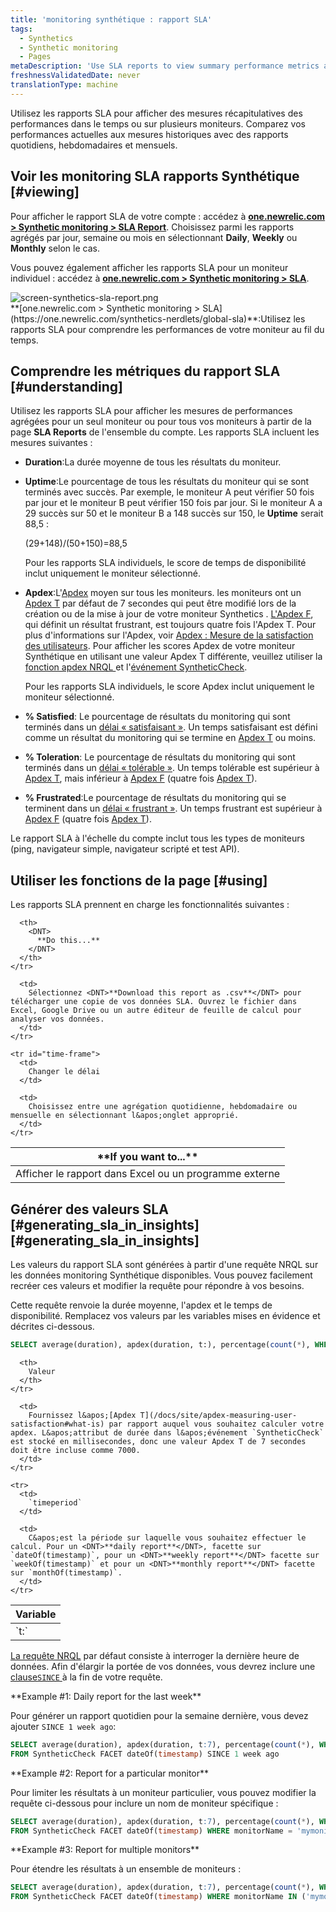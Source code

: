 ```yaml
---
title: 'monitoring synthétique : rapport SLA'
tags:
  - Synthetics
  - Synthetic monitoring
  - Pages
metaDescription: 'Use SLA reports to view summary performance metrics across all your monitors, and to compare your current performance to historical metrics.'
freshnessValidatedDate: never
translationType: machine
---
```


Utilisez les rapports SLA pour afficher des mesures récapitulatives des performances dans le temps ou sur plusieurs moniteurs. Comparez vos performances actuelles aux mesures historiques avec des rapports quotidiens, hebdomadaires et mensuels.

## Voir les monitoring SLA rapports Synthétique [#viewing]

Pour afficher le rapport SLA de votre compte : accédez à <DNT>**[one.newrelic.com &gt; Synthetic monitoring &gt; SLA Report](https://one.newrelic.com/synthetics-nerdlets/global-sla)**</DNT>. Choisissez parmi les rapports agrégés par jour, semaine ou mois en sélectionnant <DNT>**Daily**</DNT>, <DNT>**Weekly**</DNT> ou <DNT>**Monthly**</DNT> selon le cas.

Vous pouvez également afficher les rapports SLA pour un moniteur individuel : accédez à <DNT>**[one.newrelic.com &gt; Synthetic monitoring &gt; SLA](https://one.newrelic.com/synthetics-nerdlets/global-sla)**</DNT>.

<img title="screen-synthetics-sla-report.png" alt="screen-synthetics-sla-report.png" src="/images/synthetic_screenshot-full_SLA-report.webp" />

<figcaption>
  <DNT>**[one.newrelic.com &gt; Synthetic monitoring &gt; SLA](https://one.newrelic.com/synthetics-nerdlets/global-sla)**</DNT>:Utilisez les rapports SLA pour comprendre les performances de votre moniteur au fil du temps.
</figcaption>

## Comprendre les métriques du rapport SLA [#understanding]

Utilisez les rapports SLA pour afficher les mesures de performances agrégées pour un seul moniteur ou pour tous vos moniteurs à partir de la page <DNT>**SLA Reports**</DNT> de l&apos;ensemble du compte. Les rapports SLA incluent les mesures suivantes :

* <DNT>**Duration**</DNT>:La durée moyenne de tous les résultats du moniteur.

* <DNT>**Uptime**</DNT>:Le pourcentage de tous les résultats du moniteur qui se sont terminés avec succès. Par exemple, le moniteur A peut vérifier 50 fois par jour et le moniteur B peut vérifier 150 fois par jour. Si le moniteur A a 29 succès sur 50 et le moniteur B a 148 succès sur 150, le <DNT>**Uptime**</DNT> serait 88,5 :

  (29+148)/(50+150)=88,5

  Pour les rapports SLA individuels, le score de temps de disponibilité inclut uniquement le moniteur sélectionné.

* <DNT>**Apdex**</DNT>:L&apos;[Apdex](/docs/apm/new-relic-apm/apdex/apdex-measuring-user-satisfaction) moyen sur tous les moniteurs. les moniteurs ont un [Apdex T](/docs/apm/new-relic-apm/getting-started/glossary#apdex_t) par défaut de 7 secondes qui peut être modifié lors de la création ou de la mise à jour de votre moniteur Synthetics . [L&apos;Apdex F](/docs/apm/new-relic-apm/getting-started/glossary#apdex_f), qui définit un résultat frustrant, est toujours quatre fois l&apos;Apdex T. Pour plus d&apos;informations sur l&apos;Apdex, voir [Apdex : Mesure de la satisfaction des utilisateurs](/docs/apm/new-relic-apm/apdex/apdex-measuring-user-satisfaction). Pour afficher les scores Apdex de votre moniteur Synthétique en utilisant une valeur Apdex T différente, veuillez utiliser la [fonction apdex NRQL ](/docs/query-your-data/nrql-new-relic-query-language/get-started/nrql-syntax-clauses-functions/#func-apdex)et l&apos;[événement SyntheticCheck](/attribute-dictionary/?event=SyntheticCheck).

  Pour les rapports SLA individuels, le score Apdex inclut uniquement le moniteur sélectionné.

* <DNT>**% Satisfied**</DNT>: Le pourcentage de résultats du monitoring qui sont terminés dans un [délai « satisfaisant »](/docs/apm/new-relic-apm/apdex/apdex-measuring-user-satisfaction#bullet-satisfied). Un temps satisfaisant est défini comme un résultat du monitoring qui se termine en [Apdex T](/docs/apm/new-relic-apm/getting-started/glossary#apdex_t) ou moins.

* <DNT>**% Toleration**</DNT>: Le pourcentage de résultats du monitoring qui sont terminés dans un [délai « tolérable »](/docs/apm/new-relic-apm/apdex/apdex-measuring-user-satisfaction#bullet-tolerating). Un temps tolérable est supérieur à [Apdex T](/docs/apm/new-relic-apm/getting-started/glossary#apdex_t), mais inférieur à [Apdex F](/docs/apm/new-relic-apm/getting-started/glossary#apdex_f) (quatre fois [Apdex T](/docs/apm/new-relic-apm/getting-started/glossary#apdex_t)).

* <DNT>**% Frustrated**</DNT>:Le pourcentage de résultats du monitoring qui se terminent dans un [délai « frustrant »](/docs/apm/new-relic-apm/apdex/apdex-measuring-user-satisfaction#bullet-tolerating). Un temps frustrant est supérieur à [Apdex F](/docs/apm/new-relic-apm/getting-started/glossary#apdex_f) (quatre fois [Apdex T](/docs/apm/new-relic-apm/getting-started/glossary#apdex_t)).

Le rapport SLA à l&apos;échelle du compte inclut tous les types de moniteurs (ping, navigateur simple, navigateur scripté et test API).

## Utiliser les fonctions de la page [#using]

Les rapports SLA prennent en charge les fonctionnalités suivantes :

<table>
  <thead>
    <tr>
      <th width={200}>
        <DNT>
          **If you want to...**
        </DNT>
      </th>

      <th>
        <DNT>
          **Do this...**
        </DNT>
      </th>
    </tr>
  </thead>

  <tbody>
    <tr id="download-report">
      <td>
        Afficher le rapport dans Excel ou un programme externe
      </td>

      <td>
        Sélectionnez <DNT>**Download this report as .csv**</DNT> pour télécharger une copie de vos données SLA. Ouvrez le fichier dans Excel, Google Drive ou un autre éditeur de feuille de calcul pour analyser vos données.
      </td>
    </tr>

    <tr id="time-frame">
      <td>
        Changer le délai
      </td>

      <td>
        Choisissez entre une agrégation quotidienne, hebdomadaire ou mensuelle en sélectionnant l&apos;onglet approprié.
      </td>
    </tr>
  </tbody>
</table>

## Générer des valeurs SLA [#generating\_sla\_in\_insights][#generating_sla_in_insights]

Les valeurs du rapport SLA sont générées à partir d&apos;une requête NRQL sur les données monitoring Synthétique disponibles. Vous pouvez facilement recréer ces valeurs et modifier la requête pour répondre à vos besoins.

Cette requête renvoie la durée moyenne, l&apos;apdex et le temps de disponibilité. Remplacez vos valeurs par les variables mises en évidence et décrites ci-dessous.

```sql
SELECT average(duration), apdex(duration, t:), percentage(count(*), WHERE result='SUCCESS') FROM SyntheticCheck FACET timeperiod
```

<table>
  <thead>
    <tr>
      <th width={200}>
        Variable
      </th>

      <th>
        Valeur
      </th>
    </tr>
  </thead>

  <tbody>
    <tr>
      <td>
        `t:`
      </td>

      <td>
        Fournissez l&apos;[Apdex T](/docs/site/apdex-measuring-user-satisfaction#what-is) par rapport auquel vous souhaitez calculer votre apdex. L&apos;attribut de durée dans l&apos;événement `SyntheticCheck` est stocké en millisecondes, donc une valeur Apdex T de 7 secondes doit être incluse comme 7000.
      </td>
    </tr>

    <tr>
      <td>
        `timeperiod`
      </td>

      <td>
        C&apos;est la période sur laquelle vous souhaitez effectuer le calcul. Pour un <DNT>**daily report**</DNT>, facette sur `dateOf(timestamp)`, pour un <DNT>**weekly report**</DNT> facette sur `weekOf(timestamp)` et pour un <DNT>**monthly report**</DNT> facette sur `monthOf(timestamp)`.
      </td>
    </tr>
  </tbody>
</table>

[La requête NRQL](/docs/query-your-data/nrql-new-relic-query-language/get-started/introduction-nrql-new-relics-query-language) par défaut consiste à interroger la dernière heure de données. Afin d&apos;élargir la portée de vos données, vous devrez inclure une [clause`SINCE` ](/docs/insights/new-relic-insights/using-new-relic-query-language/nrql-reference#sel-since)à la fin de votre requête.

<DNT>
  **Example #1: Daily report for the last week**
</DNT>

Pour générer un rapport quotidien pour la semaine dernière, vous devez ajouter `SINCE 1 week ago`:

```sql
SELECT average(duration), apdex(duration, t:7), percentage(count(*), WHERE result='SUCCESS') 
FROM SyntheticCheck FACET dateOf(timestamp) SINCE 1 week ago
```

<DNT>
  **Example #2: Report for a particular monitor**
</DNT>

Pour limiter les résultats à un moniteur particulier, vous pouvez modifier la requête ci-dessous pour inclure un nom de moniteur spécifique :

```sql
SELECT average(duration), apdex(duration, t:7), percentage(count(*), WHERE result='SUCCESS') 
FROM SyntheticCheck FACET dateOf(timestamp) WHERE monitorName = 'mymonitor1'
```

<DNT>
  **Example #3: Report for multiple monitors**
</DNT>

Pour étendre les résultats à un ensemble de moniteurs :

```sql
SELECT average(duration), apdex(duration, t:7), percentage(count(*), WHERE result='SUCCESS') 
FROM SyntheticCheck FACET dateOf(timestamp) WHERE monitorName IN ('mymonitor1', 'mymonitor2', 'mymonitor3')
```